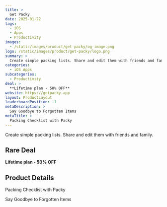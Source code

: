 ```yaml
---
title: >
  Get Packy
date: 2025-01-22
tags:
  - iOS
  - Apps
  - Productivity
images:
  - /static/images/product/get-packy/og-image.png
logo: /static/images/product/get-packy/logo.png
summary: >
  Create simple packing lists. Share and edit them with friends and family.
categories:
  - iOS Apps
subcategories:
  - Productivity
deal: >
  **Lifetime plan - 50% OFF**
website: https://getpacky.app
layout: ProductLayout
leaderboardPosition: -1
metaDescription: >
  Say Goodbye to Forgotten Items
metaTitle: >
  Packing Checklist with Packy
---
```

Create simple packing lists. Share and edit them with friends and family.

## Rare Deal

**Lifetime plan - 50% OFF**

## Product Details

Packing Checklist with Packy

Say Goodbye to Forgotten Items
